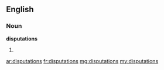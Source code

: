 ==English==

===Noun===
'''disputations'''

# {{plural of|disputation}}

[[ar:disputations]]
[[fr:disputations]]
[[mg:disputations]]
[[my:disputations]]